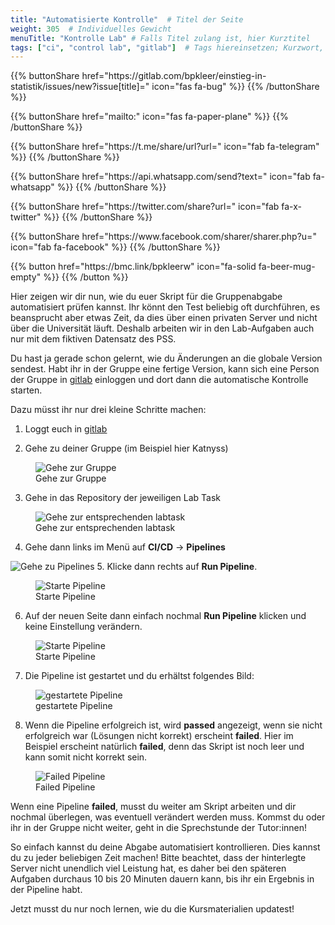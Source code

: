 ```yaml
---
title: "Automatisierte Kontrolle"  # Titel der Seite
weight: 305  # Individuelles Gewicht 
menuTitle: "Kontrolle Lab" # Falls Titel zulang ist, hier Kurztitel
tags: ["ci", "control lab", "gitlab"]  # Tags hiereinsetzen; Kurzwort, was auf der Seite passsiert
---
```


{{% buttonShare href=\"https\:\/\/gitlab.com\/bpkleer\/einstieg-in-statistik\/issues\/new?issue[title]=\" icon=\"fas fa-bug\" %}} {{% /buttonShare %}} 

{{% buttonShare href=\"mailto\:\" icon=\"fas fa-paper-plane\" %}} {{% /buttonShare %}}

{{% buttonShare href=\"https\:\/\/t.me\/share\/url?url=\" icon=\"fab fa-telegram\" %}} {{% /buttonShare %}}

{{% buttonShare href=\"https\:\/\/api.whatsapp.com\/send?text=\" icon=\"fab fa-whatsapp\" %}} {{% /buttonShare %}}

{{% buttonShare href=\"https\:\/\/twitter.com\/share?url=\" icon=\"fab fa-x-twitter\" %}} {{% /buttonShare %}}

{{% buttonShare href=\"https\:\/\/www.facebook.com\/sharer\/sharer.php?u=\" icon=\"fab fa-facebook\" %}} {{% /buttonShare %}}

{{% button href=\"https\:\/\/bmc.link\/bpkleerw\" icon=\"fa-solid fa-beer-mug-empty\" %}} {{% /button %}}

Hier zeigen wir dir nun, wie du euer Skript für die Gruppenabgabe automatisiert prüfen kannst. Ihr könnt den Test beliebig oft durchführen, es beansprucht aber etwas Zeit, da dies über einen privaten Server und nicht über die Universität läuft. Deshalb arbeiten wir in den Lab-Aufgaben auch nur mit dem fiktiven Datensatz des PSS.

Du hast ja gerade schon gelernt, wie du Änderungen an die globale Version sendest. Habt ihr in der Gruppe eine fertige Version, kann sich eine Person der Gruppe in [gitlab](https://gitlab.ub.uni-giessen.de) einloggen und dort dann die automatische Kontrolle starten. 

Dazu müsst ihr nur drei kleine Schritte machen:

1. Loggt euch in [gitlab](https://gitlab.ub.uni-giessen.de)

2. Gehe zu deiner Gruppe (im Beispiel hier Katnyss)

![Gehe zur Gruppe](../img/pipeline1.png)

3. Gehe in das Repository der jeweiligen Lab Task

![Gehe zur entsprechenden labtask](../img/pipeline2.png)

4. Gehe dann links im Menü auf **CI/CD** -> **Pipelines**

![Gehe zu Pipelines](../img/pipeline3.png)
5. Klicke dann rechts auf **Run Pipeline**.

![Starte Pipeline](../img/pipeline4.png)

6. Auf der neuen Seite dann einfach nochmal **Run Pipeline** klicken und keine Einstellung verändern.

![Starte Pipeline](../img/pipeline5.png)

7. Die Pipeline ist gestartet und du erhältst folgendes Bild:

![gestartete Pipeline](../img/pipeline6.png)

8. Wenn die Pipeline erfolgreich ist, wird **passed** angezeigt, wenn sie nicht erfolgreich war (Lösungen nicht korrekt) erscheint **failed**. Hier im Beispiel erscheint natürlich **failed**, denn das Skript ist noch leer und kann somit nicht korrekt sein. 

![Failed Pipeline](../img/pipeline7.png)

Wenn eine Pipeline **failed**, musst du weiter am Skript arbeiten und dir nochmal überlegen, was eventuell verändert werden muss. Kommst du oder ihr in der Gruppe nicht weiter, geht in die Sprechstunde der Tutor:innen!

So einfach kannst du deine Abgabe automatisiert kontrollieren. Dies kannst du zu jeder beliebigen Zeit machen! Bitte beachtet, dass der hinterlegte Server nicht unendlich viel Leistung hat, es daher bei den späteren Aufgaben durchaus 10 bis 20 Minuten dauern kann, bis ihr ein Ergebnis in der Pipeline habt. 

Jetzt musst du nur noch lernen, wie du die Kursmaterialien updatest!
